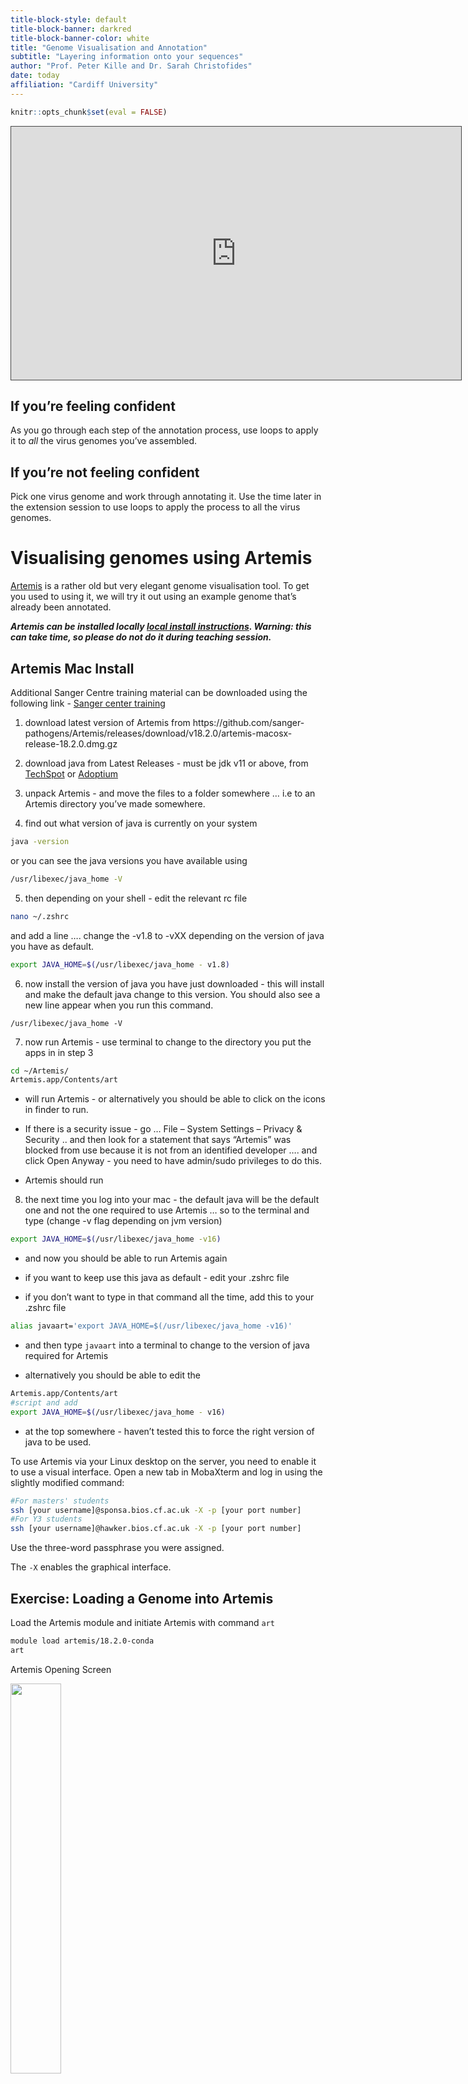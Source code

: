 ```yaml
---
title-block-style: default
title-block-banner: darkred
title-block-banner-color: white
title: "Genome Visualisation and Annotation"
subtitle: "Layering information onto your sequences"
author: "Prof. Peter Kille and Dr. Sarah Christofides"
date: today
affiliation: "Cardiff University"
---
```


```r
knitr::opts_chunk$set(eval = FALSE)
```

<iframe data-external="1" src="https://cardiff.cloud.panopto.eu/Panopto/Pages/Embed.aspx?id=35fe879e-58e9-4141-a49a-af630098dee1&amp;autoplay=false&amp;offerviewer=true&amp;showtitle=true&amp;showbrand=true&amp;captions=false&amp;interactivity=all" height="405" width="720" style="border: 1px solid #464646;" allowfullscreen allow="autoplay">

</iframe>

::: {.callout-note collapse="true"}
## If you're feeling confident

As you go through each step of the annotation process, use loops to apply it to *all* the virus genomes you've assembled.
:::

::: {.callout-note collapse="true"}
## If you're not feeling confident

Pick one virus genome and work through annotating it. Use the time later in the extension session to use loops to apply the process to all the virus genomes.
:::

# Visualising genomes using Artemis

[Artemis](https://www.sanger.ac.uk/tool/artemis/) is a rather old but very elegant genome visualisation tool. To get you used to using it, we will try it out using an example genome that's already been annotated.

***Artemis can be installed locally [local install instructions](http://sanger-pathogens.github.io/Artemis/). Warning: this can take time, so please do not do it during teaching session.***

::: {.callout-note collapse="true"}
## Artemis Mac Install

Additional Sanger Centre training material can be downloaded using the following link - [Sanger center training](https://tinyurl.com/4dzbj9nk)

1.  download latest version of Artemis from https://github.com/sanger-pathogens/Artemis/releases/download/v18.2.0/artemis-macosx-release-18.2.0.dmg.gz

2.  download java from Latest Releases - must be jdk v11 or above, from [TechSpot](https://www.techspot.com/downloads/7407-java-se-16.html) or [Adoptium](https://adoptium.net/en-GB/temurin/releases/?version=16&os=mac&arch=x64&package=jdk)

3.  unpack Artemis - and move the files to a folder somewhere ... i.e to an Artemis directory you've made somewhere.

4.  find out what version of java is currently on your system

```bash
java -version
```

or you can see the java versions you have available using

```bash
/usr/libexec/java_home -V
```

5.  then depending on your shell - edit the relevant rc file

```bash
nano ~/.zshrc
```

and add a line .... change the -v1.8 to -vXX depending on the version of java you have as default.

```bash
export JAVA_HOME=$(/usr/libexec/java_home - v1.8)
```

6.  now install the version of java you have just downloaded - this will install and make the default java change to this version. You should also see a new line appear when you run this command.

```bbash
/usr/libexec/java_home -V
```

7.  now run Artemis - use terminal to change to the directory you put the apps in in step 3

```bash
cd ~/Artemis/
Artemis.app/Contents/art
```

-   will run Artemis - or alternatively you should be able to click on the icons in finder to run.

-   If there is a security issue - go ... File -- System Settings -- Privacy & Security .. and then look for a statement that says "Artemis" was blocked from use because it is not from an identified developer .... and click Open Anyway - you need to have admin/sudo privileges to do this.

-   Artemis should run

8.  the next time you log into your mac - the default java will be the default one and not the one required to use Artemis ... so to the terminal and type (change -v flag depending on jvm version)

```bash
export JAVA_HOME=$(/usr/libexec/java_home -v16)
```

-   and now you should be able to run Artemis again

-   if you want to keep use this java as default - edit your .zshrc file

-   if you don't want to type in that command all the time, add this to your .zshrc file

```bash
alias javaart='export JAVA_HOME=$(/usr/libexec/java_home -v16)'
```

-   and then type `javaart` into a terminal to change to the version of java required for Artemis

-   alternatively you should be able to edit the

```bash
Artemis.app/Contents/art
#script and add
export JAVA_HOME=$(/usr/libexec/java_home - v16)
```

-   at the top somewhere - haven't tested this to force the right version of java to be used.
:::

To use Artemis via your Linux desktop on the server, you need to enable it to use a visual interface. Open a new tab in MobaXterm and log in using the slightly modified command:

```bash
#For masters' students
ssh [your username]@sponsa.bios.cf.ac.uk -X -p [your port number]
#For Y3 students
ssh [your username]@hawker.bios.cf.ac.uk -X -p [your port number]
```

Use the three-word passphrase you were assigned.

The `-X` enables the graphical interface.

::: callout-important
## Exercise: Loading a Genome into Artemis

Load the Artemis module and initiate Artemis with command `art`

```bash
module load artemis/18.2.0-conda
art
```

Artemis Opening Screen

![](images/Artemis_Open_window.png){width="40%" fig-align="center"}

Open Genbank File

```bash
>File >Open
```

Navigate to your Session3 folder and select the genbank file (`NC_003428.gb`).

![](images/Select_Genbank_file.png){width="40%" fig-align="center"}

Cancel any warnings you should see the following window;

![](images/Artemis_genbank_file_wrong_codon_table.png){width="40%" fig-align="center"}

The blue highlighted area should highlight open reading frames (ORFs) and the vertical lines stop codons - notice that there are vertical line in the middle of ORFs this indicates that we are using the wrong codon table. Arrange your graphics windows so you can see the Opening window which will be hidden behind the gene display window - you should see something like this.

![](images/Art_open_window_gene_window.png){width="40%" fig-align="center"}

Now change the codon table by selecting

```bash
> Options > Genetic Code Tables
selecet
Vertebrate Mitochondrial
```

Your gene visualisation should now look like this

![](images/Artemis_genbank_file_correct_codon_table.png){width="40%" fig-align="center"}
:::

As we create our annotations, you will be able to visualise the various outputs using Artemis.

::: callout-warning
## Extension Work

I have included a range of extension exercises / guides generated by the Sanger Centre (the people who wrote Artemis) these are included in your Session3 folder under `Artemis_Sanger_Center`
:::

# Prokka - genome annotation

[Prokka](https://github.com/tseemann/prokka) is a piece of software that is designed to identify genes from sequence data. It works best on prokaryotes. Once it identifies genes, it creates a file including the sequence for the sample, along with a set of annotations to that sequence, which identify the locations of genes. The annotation is written to a GFF3 file: a GFF file is a type of specialised table that lists the 'features' (genes, rRNAs, tRNAs etc.) in an assembly and where to find them.

```bash
module load prokka/1.14.6-barrnap-bedtools-5z4fskk
```

***Check which version you have installed with `module avail`***

Prokka defaults to analyzing bacteria. Think about what your sample is and what codon table you should use (This is also important for Artemis)! As we are assembling viruses, we will need to tell Prokka what kingdom to use.

Basic commands / usage: To run prokka on a virus assembly (with an example filename of 'contigs.fa' use the command:

```bash
module load prokka/1.14.6-barrnap-bedtools-5z4fskk
prokka --Kingdom Virus contigs.fa
```

If you want to view the names of output files, you need to provide a name for the files and a directory where they should be saved:

Choose the names of the output files with --outdir and --prefix

```bash
module load prokka/1.14.6-barrnap-bedtools-5z4fskk
prokka --outdir mydir --prefix mygenome contigs.fa
```

::: {.callout-note collapse="true"}
## Prokka for mitochondrial annotation (Not recommended! See next workshop for how to annotate mitochondria)

If you're working on mitochondria include --kingdom mito and the relevant --gcode. Some examples:

```         
1.  The Standard Code
2.  The Vertebrate Mitochondrial Code
3.  The Yeast Mitochondrial Code
4.  The Invertebrate Mitochondrial Code
5.  The Echinoderm and Flatworm Mitochondrial Code
```

A full command for mitochondrial annotation would look like this:

```bash
module load prokka/1.14.6-barrnap-bedtools-5z4fskk

prokka --outdir prokka --kingdom Mitochondria --gcode 2 assembly/contigs.fasta
```
:::

::: callout-important
## Exercise: Running PROKKA and checking annotations

Take your assembled genome(s) and run Prokka to annotate the genome. Open this in Artemis.

What do you see as you move along the genome? Are there regions where genes should be that Prokka has not annotated? How would you work out if a gene should be there?
:::

::: {.callout-note collapse="true"}
## Worked Example - Prokka Loop

<iframe data-external="1" src="https://cardiff.cloud.panopto.eu/Panopto/Pages/Embed.aspx?id=4fb71dc3-818c-4317-ab92-af6a0141efbd&amp;autoplay=false&amp;offerviewer=true&amp;showtitle=true&amp;showbrand=true&amp;captions=false&amp;interactivity=all" height="405" width="720" style="border: 1px solid #464646;" allowfullscreen allow="autoplay">

</iframe>
:::

::: {.callout-warning collapse="true"}
## Extension: BARRNAP - BASIC RAPID RIBOSOMAL RNA PREDICTOR

[Barrnap](https://github.com/tseemann/barrnap) predicts the location of ribosomal RNA genes in genomes. It supports bacteria (5S,23S,16S), archaea (5S,5.8S,23S,16S), metazoan mitochondria (12S,16S) and eukaryotes (5S,5.8S,28S,18S). Prokka will run Barrnap as part of its workflow, but if you fancy you can try running it as a standalone application, too.

Barrnap takes FASTA file of assembled DNA sequences as input, and writes a GFF3 as output. Barrnap uses the new NHMMER tool that comes with HMMER 3.1 for HMM searching in RNA:DNA style. NHMMER binaries for 64-bit Linux and Mac OS X are included and will be auto-detected. Multithreading is supported and one can expect roughly linear speed-ups with more CPUs.

Basic command usage:

```bash
module load barrnap/0.9
barrnap [options] Your_contigs.fasta > outfile.gff
Options:
--help            This help
--version         Print version and exit
--citation        Print citation for referencing barrnap
--kingdom [X]     Kingdom: arc mito euk bac (default 'bac')
--quiet           No screen output (default OFF)
--threads [N]     Number of threads/cores/CPUs to use (default '8')
--lencutoff [n.n] Proportional length threshold to label as partial (default '0.8')
--reject [n.n]    Proportional length threshold to reject prediction (default '0.5')
--evalue [n.n]    Similarity e-value cut-off (default '1e-06')
--incseq          Include FASTA input sequences in GFF3 output (default OFF)
```

Use Barrnap to generate a GFF file predicting the position of any ribosomal sequences -- remember to customize the 'Kingdom' parameter to reflect the source of the genome you are using.
:::

# Assigning taxonomy with NCBI BLAST

You now have good-quality assembled, annotated genomes... but what organisms are they from?! It's time to put some names to genomes. We're going to extract the a marker gene from the assemblies and BLAST them against a database.

## Use bedtools to extract out your phylogenetic marker sequence (e.g. 16S or *CoI*) from your assembled and annotated genome.

Collectively, the bedtools utilities are a Swiss-army knife of tools for a wide-range of genomics analysis tasks. The most widely-used tools enable genome arithmetic: that is, set theory on the genome. For example, bedtools allows one to intersect, merge, count, complement, and shuffle genomic intervals from multiple files in widely-used genomic file formats such as BAM, BED, GFF/GTF, VCF. While each individual tool is designed to do a relatively simple task (e.g., intersect two interval files), quite sophisticated analyses can be conducted by combining multiple bedtools operations on the UNIX command line.

```bash
module load bedtools2/2.31.1-7imv7b4
```

We can use bedtools to extract gene/protein sequences from annotation files:

1.  Navigate to either the **Prokka** annotation output directory or the **Barrnap** output file

2.  Create a sub-gff file that contains the annotation information of only the marker gene

```bash
# For bacterial sequences
grep "product=16S ribosomal RNA" [gff annotation file]  > [subset_16S.gff]

# Select first 16S annotation
head -n 1 [subset_16S.gff] > [subset_first_16S.gff]

# For mitochondrial sequences
grep "ID=gene_cox1" [gff annotation file]  > [subset_coi.gff]

# For coronavirus sequences
grep "product=Spike glycoprotein" [gff annotation file]  > [subset_spike.gff]
```

3.  Extract the marker gene from the genome assembly using the subset gff annotation file (contains the co-ordinates for the start/stop positions). Depending on how the assembly graph was made, the sequence may be in the opposite orientation (reverse complement). To account for this we need to extract based on the strandedness using the -s option. **If you are performing this for Mitochondria using the subset_coi.gff file and replace 16S with coi**

```bash
bedtools getfasta -fi [input fasta file] -bed [subset_first_gff file] -s > [output file.fasta]
```

The fasta sequence will be given a numeric nonsensical name (what comes after the \>). Change this for the name of the source sequence.

```bash
sed -i "s/>.*/>[sequence name]/g" [output file.fasta]
```

::: callout-important
### Exercise: Extracting marker genes

Write a loop that uses the bedtools steps to extract the marker sequence from all your prokaryote genomes.
:::

## BLAST

BLAST is old-school sequence searching! You will probably have BLASTed things before via their [web interface](https://blast.ncbi.nlm.nih.gov/Blast.cgi?PROGRAM=blastn&PAGE_TYPE=BlastSearch&LINK_LOC=blasthome). However, for something as big as a genome you will need to run BLAST locally (i.e. on the server rather than via the web). This requires having a database downloaded to search against. The teaching servers have a choice of databases downloaded in `~/classdata/REFS/blastdb/`.

• swissprot -- Uniprot annotated protein database

• mito_pro -- metazoan mitochondrial database protein

• mito - metazoan mitochondrial database polynucleotide

• 16S_ribosomal_RNA - 16S ribosomal database

• hum_mt_pep - human mitochondrial

• covid_refset - nucelotide reference set of covid viral variants

• taxdb - taxonomy database containing links to the full taxonomy linked to a search result

To make things easier before you start add the location of these databases to your path by running the following command.This will mean you don't have to add full path of database to your commands and ensure the taxdb used to link to taxonomy is available to the blast command.

```bash
export BLASTDB=$BLASTDB:~/classdata/REFS/blastdb/
```

Don't forget to load BLAST and any other modules you need!

```bash
module load blast-plus/2.14.1-eqbljdp
```

## BLAST Programs

BLAST comes in a variety of flavours, depending on what you want to search and what you want to search it against. The first thing you need to decide when BLASTing is which one you want.

| Program | Input-Output | Description |
|--------------------|-------------------:|-------------------------------:|
| blastn | nucleotide-nucleotide | This program, given a DNA query, returns the most similar DNA sequences from the DNA database that the user specifies. |
| blastp | protein-protein | This program, given a protein query, returns the most similar protein sequences from the protein database that the user specifies. |
| blastx | nucleotide | 6-frame translation-protein This program compares the six-frame conceptual translation products of a nucleotide query sequence (both strands) against a protein sequence database. |
| tblastx | nucleotide | 6-frame translation-nucleotide 6-frame translation This program is the slowest of the BLAST family. It translates the query nucleotide sequence in all six possible frames and compares it against the six-frame translations of a nucleotide sequence database. The purpose of tblastx is to find very distant relationships between nucleotide sequences. |
| tblastn | protein-nucleotide | 6-frame translation This program compares a protein query against the all six reading frames of a nucleotide sequence database. |
| psi-blast | position-specific | This program is used to find distant relatives of a protein. First, a list of all closely related proteins is created. These proteins are combined into a general "profile" sequence, which summarises significant features present in these sequences. A query against the protein database is then run using this profile, and a larger group of proteins is found. This larger group is used to construct another profile, and the process is repeated. By including related proteins in the search, PSI-BLAST is much more sensitive in picking up distant evolutionary relationships than a standard protein-protein BLAST. |
| megablast | large queries seqs | When comparing large numbers of input sequences via the command-line BLAST, "megablast" is much faster than running BLAST multiple times. It concatenates many input sequences together to form a large sequence before searching the BLAST database, then post-analyze the search results to glean individual alignments and statistical values |

## Anatomy of the BLAST command

A basic BLAST command states your reference database, your query, and an output file, for example:

```bash
blastx -db /home/db/fish -query contigs.fasta -out contigs_blx.txt
```

This example uses blastx to match a DNA query against protein database, targets a (fictional) protein database named 'fish' stored at /home/db/, blasts the file contig.fasta and puts the output in contig_blx.txt

Given that you will be searching a nucleotide query against a nucleotide database, which BLAST command do you think you need?

::: {.callout-warning collapse="true"}
## Extension:Making your own BLAST databases

You already have the databases you require today, but sometimes you will need to create a custom database based on some collection of sequences dear to your heart! It's not as simple as just creating a FASTA of sequences to search against: in order for BLAST to use them, it has to convert them into BLAST database format. The command to do so is `makeblastdb`. To create a new database:

```bash
    makeblastdb -in nucleotide_seq.fa -dbtype nucl -title my_db -out my_seq

# Command line options
-in         [input_file] 
-dbtype     [molecule_type], nucl – nucleotide or prot - protein
-title  [database_title]
-out        [database_name]
```

There are also many other options to explore if you so desire!
:::

::: callout-important
## Exercise: Searching with BLAST

1.  Perform BLAST analysis of one of your extracted marker genes against the relevant database. Interrogate the output using 'less'.

2.  Re-run the BLAST analysis with the output format parameter set to a customised `-outfmt 6`, which will output the data into a tablular format (often useful for subsequent analyses). Call the output something different so as not to overwrite the previous one. Interrogate the output using 'less'. Can you see the difference to previously? How easy do you find it to read and interpret?

```bash
    blastx -query [contigs.fasta] -db ~/classdata/REFS/blastdb/hum_mt_pep -out [output.txt] -outfmt "6 qseqid sseqid pident length mismatch gapopen sstart send qstart qend evalue bitscore"
```

3.  Have a look at [this guide](https://www.metagenomics.wiki/tools/blast/blastn-output-format-6) to further customising your output table. Can you get it to return a table that just contains the query ID, the subject (match) ID, the species name and the E value? **N.B. To get BLAST to return taxonomic information, you need to copy the taxonomy database into your working directory.**

```bash
cp ~/classdata/REFS/blastdb/taxdb.* .
```

4.  Look at the BLAST options using `blastn -help`. Can you find one that will allow you to choose how many hits it returns?

5.  Extension: Produce a loop to get identities for all your prokaryotes.
:::

::: {.callout-warning collapse="true"}
## Extension: mapping reads with minimap2

\[Minimap\](https://github.com/lh3/minimap2) is a mapping software. It maps (aligns) sequencing reads to an assembled genome, so that it's possible to see where in the genome each read originated from. We can use to see how the individual reads contributed to the assembled genome, and how deep the coverage is at each point along the genome.

```bash
module load minimap2/2.28-w7jvpwe
```

Samtools - BAM/SAM tool utilities (for handling the alignment files minimap produces). BAM and SAM are file formats for storing reads alongside lots of information about how each read maps to the genome. They are very similar, but BAM files are more compact and not human-readable (if you try to open one if looks like gobbledygook), whereas SAM files are larger but human-readable (at least to a certain type of nerd).

```bash
module load samtools/1.19.2-m76oqh7
```

Align read sequences to your assemblies and create a BAM file.

```bash
minimap2 -ax sr [your contigs.fasta] [forward_read.fastq] [reverse_read.fastq] > aln.sam
samtools view -b -S aln.sam > aln.bam
samtools sort aln.bam > aln_sorted.bam
samtools index aln_sorted.bam
```

Overlay the BAM file you have generated into your assembly using Artemis.
:::

::: {.callout-note collapse="true"}
## Worked Example - Prokayote annotation loop

<iframe data-external="1" src="https://cardiff.cloud.panopto.eu/Panopto/Pages/Embed.aspx?id=df930bd2-5f91-4151-9866-b09500b7390c&amp;autoplay=false&amp;offerviewer=true&amp;showtitle=true&amp;showbrand=true&amp;captions=false&amp;interactivity=all" height="405" width="720" style="border: 1px solid #464646;" allowfullscreen allow="autoplay" aria-label="Panopto Embedded Video Player">

</iframe>
:::
